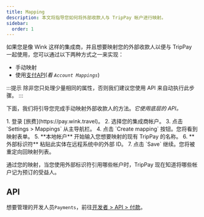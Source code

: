 ```yaml
---
title: Mapping
description: 本文将指导您如何将外部收款人与 TripPay 帐户进行映射。
sidebar:
  order: 1
---
```


如果您是像 Wink 这样的集成商，并且想要映射您的外部收款人以便与 TripPay 一起使用，您可以通过以下两种方式之一来实现：

* 手动映射
* 使用[支付API](/developers/apis/#payment-api)(*看 `Account Mappings`*)

:::提示
除非您只处理少量相同的属性，否则我们建议您使用 API 来自动执行此步骤。
:::

下面，我们将引导您完成手动映射外部收款人的方法。*它使用底层的 API。*

<Steps>
  1. 登录 [旅费](https://pay.wink.travel)。
  2. 选择您的集成商帐户。
  3. 点击 `Settings > Mappings` 从主导航栏。
  4. 点击 `Create mapping` 按钮。您将看到映射表单。
  5. **本地帐户** 开始输入您想要映射的现有 TripPay 的名称。
  6. **外部标识符** 粘贴此实体在远程系统中的外部 ID。
  7. 点击 `Save` 继续。您将被重定向回映射列表。
</Steps>


通过您的映射，当您使用外部标识符引用哪些帐户时，TripPay 现在知道将哪些帐户记为预订的受益人。

## API

想要管理的开发人员`Payments`，前往[开发者 > API > 付款](/developers/apis/#payment-api)。

